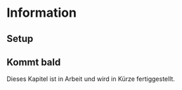 # Information {#sec-information}
## Setup {.unnumbered}

::: callout-note
## Kommt bald

Dieses Kapitel ist in Arbeit und wird in Kürze fertiggestellt.
:::
